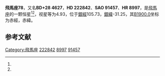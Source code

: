 {{Starbox begin
| name = 飛馬座78
}}
{{Starbox observe
| epoch = [[J2000.0|J2000.0]]
| constell = [[飛馬座|飛馬座]]<ref name=SIMBAD>{{cite web
 | url=http://simbad.u-strasbg.fr/simbad/sim-id?Ident=HR+8997
 | title=Pulsating variable Star
 | publisher=Centre de Données astronomiques de Strasbourg
 | work=SIMBAD
 | accessdate=2012-07-13
 | archive-date=2019-09-04
 | archive-url=https://web.archive.org/web/20190904130241/http://simbad.u-strasbg.fr/simbad/sim-id?Ident=HR+8997
 | dead-url=no
 }}</ref><ref name=DATA>{{cite web
 | url=http://vizier.u-strasbg.fr/viz-bin/VizieR-5?-out.add=.&-source=5050&-corr=PK=HR&-out.max=9999&HR=8997
 | title=VizieR Detailed Page
 | accessdate=2012-07-13
 | archive-date=2016-03-05
 | archive-url=https://web.archive.org/web/20160305005239/http://vizier.u-strasbg.fr/viz-bin/VizieR-5?-out.add=.&-source=5050&-corr=PK=HR&-out.max=9999&HR=8997
 | dead-url=no
 }}</ref>
| 星官 = 
| ra = {{RA|23|43|59.5}}<ref name=SIMBAD /><ref name=DATA />
| dec = {{DEC|+29|21|42}}<ref name=SIMBAD /><ref name=DATA />
| appmag_v = 4.93<ref name=SIMBAD /><ref name=DATA />
}}
{{Starbox character
| class = K0III<ref name=SIMBAD /><ref name=DATA />
| b-v = 0.95<ref name=SIMBAD /><ref name=DATA />
| u-b = 0.63<ref name=SIMBAD /><ref name=DATA />
| r-i = 0.48<ref name=SIMBAD /><ref name=DATA />
| variable = 
}}
{{Starbox astrometry
| radial_v = 0.63
| prop_mo_ra = -7
| parallax = 0.018
| p_error = 
}}
{{Starbox catalog
| names =BD+28 4627，[[SAO星表|SAO]] 91457，[[HD星表|HD]] 222842，[[HR星表|HR]] 8997}}
{{Starbox reference |Simbad=HR+8997}}
{{Starbox end}}

'''飛馬座78'''，又名'''BD+28 4627'''，'''HD 222842'''、'''SAO 91457'''、'''HR 8997'''，是[[飛馬座|飛馬座]]的一颗恒星<ref name=SIMBAD /><ref name=DATA />，视星等为4.93，位于[[銀道座標系|銀經]]105.73，[[銀道座標系|銀緯]]-31.25，其[[B1900.0|B1900.0]]坐标为赤經{{RA|23|38|57.5}}，赤緯{{DEC|+28|-31.25|27}}。

== 参考文献 ==
{{reflist}}

{{飞马座恒星}}

[[Category:飛馬座|Category:飛馬座]]
[[Category:HD和HDE天體|222842]]
[[Category:HR天體|8997]]
[[Category:SAO天體|91457]]


{{star-stub}}